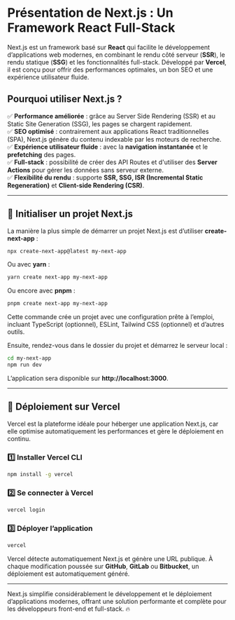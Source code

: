 
# **Présentation de Next.js : Un Framework React Full-Stack**  

Next.js est un framework basé sur **React** qui facilite le développement d’applications web modernes, en combinant le rendu côté serveur (**SSR**), le rendu statique (**SSG**) et les fonctionnalités full-stack. Développé par **Vercel**, il est conçu pour offrir des performances optimales, un bon SEO et une expérience utilisateur fluide.  

## **Pourquoi utiliser Next.js ?**  

✅ **Performance améliorée** : grâce au Server Side Rendering (SSR) et au Static Site Generation (SSG), les pages se chargent rapidement.  
✅ **SEO optimisé** : contrairement aux applications React traditionnelles (SPA), Next.js génère du contenu indexable par les moteurs de recherche.  
✅ **Expérience utilisateur fluide** : avec la **navigation instantanée** et le **prefetching** des pages.  
✅ **Full-stack** : possibilité de créer des API Routes et d'utiliser des **Server Actions** pour gérer les données sans serveur externe.  
✅ **Flexibilité du rendu** : supporte **SSR, SSG, ISR (Incremental Static Regeneration)** et **Client-side Rendering (CSR)**.  

---

## **📌 Initialiser un projet Next.js**  

La manière la plus simple de démarrer un projet Next.js est d’utiliser **create-next-app** :  

```bash
npx create-next-app@latest my-next-app
```
Ou avec **yarn** :  
```bash
yarn create next-app my-next-app
```
Ou encore avec **pnpm** :  
```bash
pnpm create next-app my-next-app
```
<Callout emoji="👉" type='info'>
Cette commande crée un projet avec une configuration prête à l’emploi, incluant TypeScript (optionnel), ESLint, Tailwind CSS (optionnel) et d’autres outils.  
</Callout>

Ensuite, rendez-vous dans le dossier du projet et démarrez le serveur local :  

```bash
cd my-next-app
npm run dev
```
L’application sera disponible sur **http://localhost:3000**.  

---

## **🚀 Déploiement sur Vercel**  

Vercel est la plateforme idéale pour héberger une application Next.js, car elle optimise automatiquement les performances et gère le déploiement en continu.  

### **1️⃣ Installer Vercel CLI**  
```bash npm2yarn
npm install -g vercel
```
  
### **2️⃣ Se connecter à Vercel**  
```bash
vercel login
```
  
### **3️⃣ Déployer l’application**  
```bash
vercel
```
Vercel détecte automatiquement Next.js et génère une URL publique. À chaque modification poussée sur **GitHub**, **GitLab** ou **Bitbucket**, un déploiement est automatiquement généré.  

---

Next.js simplifie considérablement le développement et le déploiement d’applications modernes, offrant une solution performante et complète pour les développeurs front-end et full-stack. 🔥